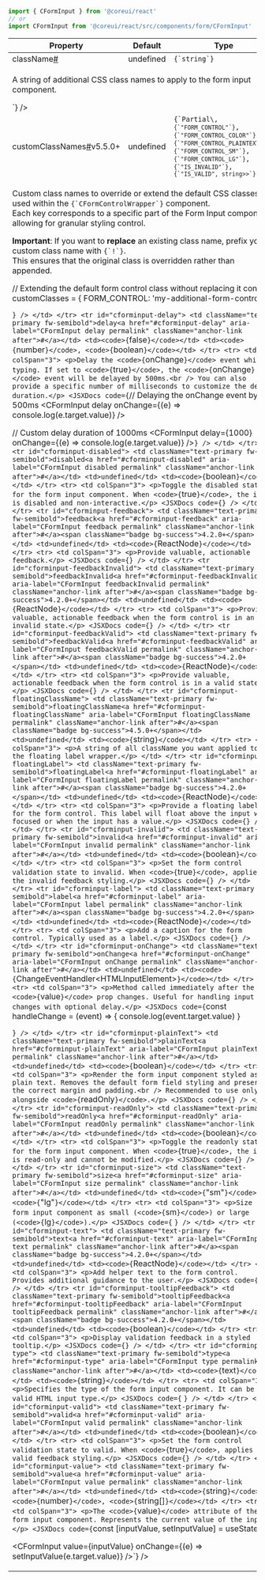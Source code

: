 
```jsx
import { CFormInput } from '@coreui/react'
// or
import CFormInput from '@coreui/react/src/components/form/CFormInput'
```

<div className="table-responsive table-api border rounded mb-3">
  <table className="table">
    <thead>
      <tr>
        <th>Property</th>
        <th>Default</th>
        <th>Type</th>
      </tr>
    </thead>
    <tbody>
      <tr id="cforminput-className">
        <td className="text-primary fw-semibold">className<a href="#cforminput-className" aria-label="CFormInput className permalink" className="anchor-link after">#</a></td>
        <td>undefined</td>
        <td><code>{`string`}</code></td>
      </tr>
      <tr>
        <td colSpan="3">
          <p>A string of additional CSS class names to apply to the form input component.</p>
        <JSXDocs code={`<CFormInput className="my-custom-input" />`} />
        </td>
      </tr>
      <tr id="cforminput-customClassNames">
        <td className="text-primary fw-semibold">customClassNames<a href="#cforminput-customClassNames" aria-label="CFormInput customClassNames permalink" className="anchor-link after">#</a><span className="badge bg-success">v5.5.0+</span></td>
        <td>undefined</td>
        <td><code>{`Partial\<Record\<CombinedCustomClassNamesKeys`}</code>, <code>{`"FORM_CONTROL"`}</code>, <code>{`"FORM_CONTROL_COLOR"`}</code>, <code>{`"FORM_CONTROL_PLAINTEXT"`}</code>, <code>{`"FORM_CONTROL_SM"`}</code>, <code>{`"FORM_CONTROL_LG"`}</code>, <code>{`"IS_INVALID"`}</code>, <code>{`"IS_VALID", string>>`}</code></td>
      </tr>
      <tr>
        <td colSpan="3">
          <p>Custom class names to override or extend the default CSS classes used within the <code>{`CFormControlWrapper`}</code> component.<br />
Each key corresponds to a specific part of the Form Input component, allowing for granular styling control.</p>
<p><strong>Important</strong>: If you want to <strong>replace</strong> an existing class name, prefix your custom class name with <code>{`!`}</code>.<br />
This ensures that the original class is overridden rather than appended.</p>
        <JSXDocs code={`// Overriding the default form control class
const customClasses = {
  FORM_CONTROL: '!my-custom-form-control',
}

<CFormInput customClassNames={customClasses} />

// Extending the default form control class without replacing it
const customClasses = {
  FORM_CONTROL: 'my-additional-form-control',
}

<CFormInput customClassNames={customClasses} />`} />
        </td>
      </tr>
      <tr id="cforminput-delay">
        <td className="text-primary fw-semibold">delay<a href="#cforminput-delay" aria-label="CFormInput delay permalink" className="anchor-link after">#</a></td>
        <td><code>{`false`}</code></td>
        <td><code>{`number`}</code>, <code>{`boolean`}</code></td>
      </tr>
      <tr>
        <td colSpan="3">
          <p>Delay the <code>{`onChange`}</code> event while typing. If set to <code>{`true`}</code>, the <code>{`onChange`}</code> event will be delayed by 500ms.<br />
You can also provide a specific number of milliseconds to customize the delay duration.</p>
        <JSXDocs code={`// Delaying the onChange event by 500ms
<CFormInput delay onChange={(e) => console.log(e.target.value)} />

// Custom delay duration of 1000ms
<CFormInput delay={1000} onChange={(e) => console.log(e.target.value)} />`} />
        </td>
      </tr>
      <tr id="cforminput-disabled">
        <td className="text-primary fw-semibold">disabled<a href="#cforminput-disabled" aria-label="CFormInput disabled permalink" className="anchor-link after">#</a></td>
        <td>undefined</td>
        <td><code>{`boolean`}</code></td>
      </tr>
      <tr>
        <td colSpan="3">
          <p>Toggle the disabled state for the form input component. When <code>{`true`}</code>, the input is disabled and non-interactive.</p>
        <JSXDocs code={`<CFormInput disabled />`} />
        </td>
      </tr>
      <tr id="cforminput-feedback">
        <td className="text-primary fw-semibold">feedback<a href="#cforminput-feedback" aria-label="CFormInput feedback permalink" className="anchor-link after">#</a><span className="badge bg-success">4.2.0+</span></td>
        <td>undefined</td>
        <td><code>{`ReactNode`}</code></td>
      </tr>
      <tr>
        <td colSpan="3">
          <p>Provide valuable, actionable feedback.</p>
        <JSXDocs code={`<CFormInput feedback="This field is required." />`} />
        </td>
      </tr>
      <tr id="cforminput-feedbackInvalid">
        <td className="text-primary fw-semibold">feedbackInvalid<a href="#cforminput-feedbackInvalid" aria-label="CFormInput feedbackInvalid permalink" className="anchor-link after">#</a><span className="badge bg-success">4.2.0+</span></td>
        <td>undefined</td>
        <td><code>{`ReactNode`}</code></td>
      </tr>
      <tr>
        <td colSpan="3">
          <p>Provide valuable, actionable feedback when the form control is in an invalid state.</p>
        <JSXDocs code={`<CFormInput feedbackInvalid="Invalid input." />`} />
        </td>
      </tr>
      <tr id="cforminput-feedbackValid">
        <td className="text-primary fw-semibold">feedbackValid<a href="#cforminput-feedbackValid" aria-label="CFormInput feedbackValid permalink" className="anchor-link after">#</a><span className="badge bg-success">4.2.0+</span></td>
        <td>undefined</td>
        <td><code>{`ReactNode`}</code></td>
      </tr>
      <tr>
        <td colSpan="3">
          <p>Provide valuable, actionable feedback when the form control is in a valid state.</p>
        <JSXDocs code={`<CFormInput feedbackValid="Looks good!" />`} />
        </td>
      </tr>
      <tr id="cforminput-floatingClassName">
        <td className="text-primary fw-semibold">floatingClassName<a href="#cforminput-floatingClassName" aria-label="CFormInput floatingClassName permalink" className="anchor-link after">#</a><span className="badge bg-success">4.5.0+</span></td>
        <td>undefined</td>
        <td><code>{`string`}</code></td>
      </tr>
      <tr>
        <td colSpan="3">
          <p>A string of all className you want applied to the floating label wrapper.</p>
        </td>
      </tr>
      <tr id="cforminput-floatingLabel">
        <td className="text-primary fw-semibold">floatingLabel<a href="#cforminput-floatingLabel" aria-label="CFormInput floatingLabel permalink" className="anchor-link after">#</a><span className="badge bg-success">4.2.0+</span></td>
        <td>undefined</td>
        <td><code>{`ReactNode`}</code></td>
      </tr>
      <tr>
        <td colSpan="3">
          <p>Provide a floating label for the form control. This label will float above the input when focused or when the input has a value.</p>
        <JSXDocs code={`<CFormControlWrapper floatingLabel="Email Address" />`} />
        </td>
      </tr>
      <tr id="cforminput-invalid">
        <td className="text-primary fw-semibold">invalid<a href="#cforminput-invalid" aria-label="CFormInput invalid permalink" className="anchor-link after">#</a></td>
        <td>undefined</td>
        <td><code>{`boolean`}</code></td>
      </tr>
      <tr>
        <td colSpan="3">
          <p>Set the form control validation state to invalid. When <code>{`true`}</code>, applies the invalid feedback styling.</p>
        <JSXDocs code={`<CFormInput invalid feedback="Invalid input." />`} />
        </td>
      </tr>
      <tr id="cforminput-label">
        <td className="text-primary fw-semibold">label<a href="#cforminput-label" aria-label="CFormInput label permalink" className="anchor-link after">#</a><span className="badge bg-success">4.2.0+</span></td>
        <td>undefined</td>
        <td><code>{`ReactNode`}</code></td>
      </tr>
      <tr>
        <td colSpan="3">
          <p>Add a caption for the form control. Typically used as a label.</p>
        <JSXDocs code={`<CFormControlWrapper label="Username" />`} />
        </td>
      </tr>
      <tr id="cforminput-onChange">
        <td className="text-primary fw-semibold">onChange<a href="#cforminput-onChange" aria-label="CFormInput onChange permalink" className="anchor-link after">#</a></td>
        <td>undefined</td>
        <td><code>{`ChangeEventHandler\<HTMLInputElement>`}</code></td>
      </tr>
      <tr>
        <td colSpan="3">
          <p>Method called immediately after the <code>{`value`}</code> prop changes. Useful for handling input changes with optional delay.</p>
        <JSXDocs code={`const handleChange = (event) => {
  console.log(event.target.value)
}

<CFormInput onChange={handleChange} />`} />
        </td>
      </tr>
      <tr id="cforminput-plainText">
        <td className="text-primary fw-semibold">plainText<a href="#cforminput-plainText" aria-label="CFormInput plainText permalink" className="anchor-link after">#</a></td>
        <td>undefined</td>
        <td><code>{`boolean`}</code></td>
      </tr>
      <tr>
        <td colSpan="3">
          <p>Render the form input component styled as plain text. Removes the default form field styling and preserves the correct margin and padding.<br />
Recommended to use only alongside <code>{`readOnly`}</code>.</p>
        <JSXDocs code={`<CFormInput plainText readOnly value="Plain Text Value" />`} />
        </td>
      </tr>
      <tr id="cforminput-readOnly">
        <td className="text-primary fw-semibold">readOnly<a href="#cforminput-readOnly" aria-label="CFormInput readOnly permalink" className="anchor-link after">#</a></td>
        <td>undefined</td>
        <td><code>{`boolean`}</code></td>
      </tr>
      <tr>
        <td colSpan="3">
          <p>Toggle the readonly state for the form input component. When <code>{`true`}</code>, the input is read-only and cannot be modified.</p>
        <JSXDocs code={`<CFormInput readOnly value="Read-Only Value" />`} />
        </td>
      </tr>
      <tr id="cforminput-size">
        <td className="text-primary fw-semibold">size<a href="#cforminput-size" aria-label="CFormInput size permalink" className="anchor-link after">#</a></td>
        <td>undefined</td>
        <td><code>{`"sm"`}</code>, <code>{`"lg"`}</code></td>
      </tr>
      <tr>
        <td colSpan="3">
          <p>Size the form input component as small (<code>{`sm`}</code>) or large (<code>{`lg`}</code>).</p>
        <JSXDocs code={`<CFormInput size="sm" />
<CFormInput size="lg" />`} />
        </td>
      </tr>
      <tr id="cforminput-text">
        <td className="text-primary fw-semibold">text<a href="#cforminput-text" aria-label="CFormInput text permalink" className="anchor-link after">#</a><span className="badge bg-success">4.2.0+</span></td>
        <td>undefined</td>
        <td><code>{`ReactNode`}</code></td>
      </tr>
      <tr>
        <td colSpan="3">
          <p>Add helper text to the form control. Provides additional guidance to the user.</p>
        <JSXDocs code={`<CFormControlWrapper text="Your username must be unique." />`} />
        </td>
      </tr>
      <tr id="cforminput-tooltipFeedback">
        <td className="text-primary fw-semibold">tooltipFeedback<a href="#cforminput-tooltipFeedback" aria-label="CFormInput tooltipFeedback permalink" className="anchor-link after">#</a><span className="badge bg-success">4.2.0+</span></td>
        <td>undefined</td>
        <td><code>{`boolean`}</code></td>
      </tr>
      <tr>
        <td colSpan="3">
          <p>Display validation feedback in a styled tooltip.</p>
        <JSXDocs code={`<CFormInput invalid tooltipFeedback feedback="Invalid input." />`} />
        </td>
      </tr>
      <tr id="cforminput-type">
        <td className="text-primary fw-semibold">type<a href="#cforminput-type" aria-label="CFormInput type permalink" className="anchor-link after">#</a></td>
        <td><code>{`text`}</code></td>
        <td><code>{`string`}</code></td>
      </tr>
      <tr>
        <td colSpan="3">
          <p>Specifies the type of the form input component. It can be any valid HTML input type.</p>
        <JSXDocs code={`<CFormInput type="email" />
<CFormInput type="password" />
<CFormInput type="file" />`} />
        </td>
      </tr>
      <tr id="cforminput-valid">
        <td className="text-primary fw-semibold">valid<a href="#cforminput-valid" aria-label="CFormInput valid permalink" className="anchor-link after">#</a></td>
        <td>undefined</td>
        <td><code>{`boolean`}</code></td>
      </tr>
      <tr>
        <td colSpan="3">
          <p>Set the form control validation state to valid. When <code>{`true`}</code>, applies the valid feedback styling.</p>
        <JSXDocs code={`<CFormInput valid feedbackValid="Looks good!" />`} />
        </td>
      </tr>
      <tr id="cforminput-value">
        <td className="text-primary fw-semibold">value<a href="#cforminput-value" aria-label="CFormInput value permalink" className="anchor-link after">#</a></td>
        <td>undefined</td>
        <td><code>{`string`}</code>, <code>{`number`}</code>, <code>{`string[]`}</code></td>
      </tr>
      <tr>
        <td colSpan="3">
          <p>The <code>{`value`}</code> attribute of the form input component. Represents the current value of the input.</p>
        <JSXDocs code={`const [inputValue, setInputValue] = useState('')

<CFormInput value={inputValue} onChange={(e) => setInputValue(e.target.value)} />`} />
        </td>
      </tr>
    </tbody>
  </table>
</div>
